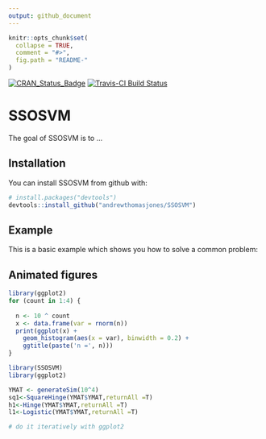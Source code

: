 ```yaml
---
output: github_document
---
```


<!-- README.md is generated from README.Rmd. Please edit that file -->

```r
knitr::opts_chunk$set(
  collapse = TRUE,
  comment = "#>",
  fig.path = "README-"
)
```
[![CRAN_Status_Badge](http://www.r-pkg.org/badges/version/SSOSVM)](https://cran.r-project.org/package=SSOSVM)
[![Travis-CI Build Status](https://travis-ci.org/andrewthomasjones/SSOSVM.svg?branch=master)](https://travis-ci.org/andrewthomasjones/SSOSVM)

# SSOSVM

The goal of SSOSVM is to ...

## Installation

You can install SSOSVM from github with:

```r
# install.packages("devtools")
devtools::install_github("andrewthomasjones/SSOSVM")
```

## Example

This is a basic example which shows you how to solve a common problem:

## Animated figures

```r
library(ggplot2)
for (count in 1:4) {
  
  n <- 10 ^ count
  x <- data.frame(var = rnorm(n))
  print(ggplot(x) +
    geom_histogram(aes(x = var), binwidth = 0.2) +
    ggtitle(paste('n =', n)))
}
```

```r
library(SSOSVM)
library(ggplot2)

YMAT <- generateSim(10^4)
sq1<-SquareHinge(YMAT$YMAT,returnAll =T)
h1<-Hinge(YMAT$YMAT,returnAll =T)
l1<-Logistic(YMAT$YMAT,returnAll =T)

# do it iteratively with ggplot2

```



<!--  plot(YMAT$XX,pch=(YMAT$YY+2),col=heat.colors(sq1$NN)[1:sq1$NN]) -->

<!--  curve(-sq1$THETA[1]/sq1$THETA[3]-sq1$THETA[2]/sq1$THETA[3]*x,from=min(YMAT$XX),to=max(YMAT$XX),col='black',add=T) -->
<!--  curve(-sq2$THETA[1]/sq2$THETA[3]-sq2$THETA[2]/sq2$THETA[3]*x,from=min(YMAT$XX),to=max(YMAT$XX),col='blue',add=T) -->

<!--  curve(-h1$THETA[1]/h1$THETA[3]-h1$THETA[2]/h1$THETA[3]*x,from=min(YMAT$XX),to=max(YMAT$XX),col='blue',add=T) -->
<!--  curve(-l1$THETA[1]/l1$THETA[3]-l1$THETA[2]/l1$THETA[3]*x,from=min(YMAT$XX),to=max(YMAT$XX),col='green',add=T) -->

<!-- ```{r example} -->
<!-- ## basic example code -->
<!-- ``` -->
